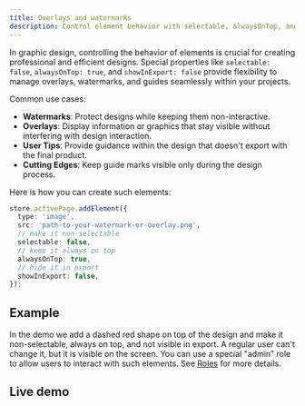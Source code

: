 ```yaml
---
title: Overlays and watermarks
description: Control element behavior with selectable, alwaysOnTop, and showInExport
---
```


In graphic design, controlling the behavior of elements is crucial for creating professional and efficient designs. Special properties like `selectable: false`, `alwaysOnTop: true`, and `showInExport: false` provide flexibility to manage overlays, watermarks, and guides seamlessly within your projects.

Common use cases:

- **Watermarks**: Protect designs while keeping them non-interactive.
- **Overlays**: Display information or graphics that stay visible without interfering with design interaction.
- **User Tips**: Provide guidance within the design that doesn't export with the final product.
- **Cutting Edges**: Keep guide marks visible only during the design process.

Here is how you can create such elements:

```ts
store.activePage.addElement({
  type: 'image',
  src: 'path-to-your-watermark-or-overlay.png',
  // make it non-selectable
  selectable: false,
  // keep it always on top
  alwaysOnTop: true,
  // hide it in export
  showInExport: false,
});
```

## Example

In the demo we add a dashed red shape on top of the design and make it non-selectable, always on top, and not visible in export. A regular user can't change it, but it is visible on the screen. You can use a special "admin" role to allow users to interact with such elements. See [Roles](/docs/user-roles) for more details.

## Live demo

<Sandbox github="polotno-project/polotno-docs/tree/main/examples/polotno-overlay" />


